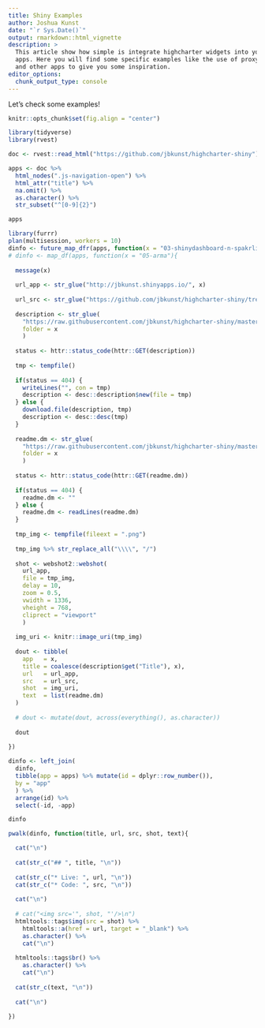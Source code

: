 ```yaml
---
title: Shiny Examples
author: Joshua Kunst
date: "`r Sys.Date()`"
output: rmarkdown::html_vignette
description: >
  This article show how simple is integrate highcharter widgets into your shiny
  apps. Here you will find some specific examples like the use of proxy funcions
  and other apps to give you some inspiration.
editor_options: 
  chunk_output_type: console
---
```


<script>
$(document).ready(function(){ 
  el = $(".page-header > h1")
  icon = "magic"
  text = el.text()
  text_new = "<span class=\"fa fa-" + icon  + "\"></span> " + text
  el.html(text_new) 
}) ;
</script>

Let's check some examples!

```r
knitr::opts_chunk$set(fig.align = "center")

library(tidyverse)
library(rvest)

doc <- rvest::read_html("https://github.com/jbkunst/highcharter-shiny")

apps <- doc %>% 
  html_nodes(".js-navigation-open") %>% 
  html_attr("title") %>% 
  na.omit() %>% 
  as.character() %>% 
  str_subset("^[0-9]{2}")

apps

library(furrr)
plan(multisession, workers = 10)
dinfo <- future_map_dfr(apps, function(x = "03-shinydashboard-n-spakrlines"){
# dinfo <- map_df(apps, function(x = "05-arma"){ 
  
  message(x)
  
  url_app <- str_glue("http://jbkunst.shinyapps.io/", x)
  
  url_src <- str_glue("https://github.com/jbkunst/highcharter-shiny/tree/master/", x)
  
  description <- str_glue(
    "https://raw.githubusercontent.com/jbkunst/highcharter-shiny/master/{ folder }/DESCRIPTION",
    folder = x
    )
  
  status <- httr::status_code(httr::GET(description))
  
  tmp <- tempfile()
  
  if(status == 404) {
    writeLines("", con = tmp)
    description <- desc::description$new(file = tmp)
  } else {
    download.file(description, tmp)
    description <- desc::desc(tmp)
  }
  
  readme.dm <- str_glue(
    "https://raw.githubusercontent.com/jbkunst/highcharter-shiny/master/{ folder }/Readme.md",
    folder = x
    )
  
  status <- httr::status_code(httr::GET(readme.dm))
  
  if(status == 404) {
    readme.dm <- ""
  } else {
    readme.dm <- readLines(readme.dm)
  }
  
  tmp_img <- tempfile(fileext = ".png")
  
  tmp_img %>% str_replace_all("\\\\", "/")
  
  shot <- webshot2::webshot(
    url_app, 
    file = tmp_img, 
    delay = 10,
    zoom = 0.5, 
    vwidth = 1336, 
    vheight = 768,
    cliprect = "viewport"
    )
  
  img_uri <- knitr::image_uri(tmp_img)
  
  dout <- tibble(
    app   = x,
    title = coalesce(description$get("Title"), x),
    url   = url_app,
    src   = url_src,
    shot  = img_uri,
    text  = list(readme.dm)
  )
  
  # dout <- mutate(dout, across(everything(), as.character))
  
  dout
  
})

dinfo <- left_join(
  dinfo,
  tibble(app = apps) %>% mutate(id = dplyr::row_number()),
  by = "app"
  ) %>% 
  arrange(id) %>% 
  select(-id, -app)

dinfo
```

```r
pwalk(dinfo, function(title, url, src, shot, text){

  cat("\n")
  
  cat(str_c("## ", title, "\n"))
  
  cat(str_c("* Live: ", url, "\n"))
  cat(str_c("* Code: ", src, "\n"))
  
  cat("\n")
  
  # cat("<img src='", shot, "'/>\n")
  htmltools::tags$img(src = shot) %>% 
    htmltools::a(href = url, target = "_blank") %>% 
    as.character() %>% 
    cat("\n")
  
  htmltools::tags$br() %>% 
    as.character() %>% 
    cat("\n")
  
  cat(str_c(text, "\n"))
  
  cat("\n")
  
})
```

